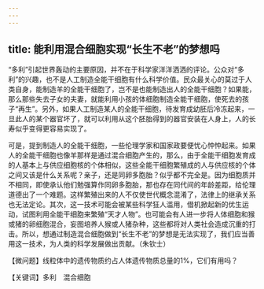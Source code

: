 ```yaml
---
---
---
```

title: 能利用混合细胞实现“长生不老”的梦想吗
---




“多利”引起世界轰动的主要原因，并不在于科学家洋洋洒洒的评论。公众对“多利”的兴趣，也不是人工制造全能干细胞有什么科学价值。民众最关心的莫过于人类自身，能制造羊的全能干细胞了，岂不是也能制造出人的全能干细胞？如果能，那么那些失去子女的夫妻，就能利用小孩的体细胞制造全能干细胞，使死去的孩子“再生”。另外，如果人工制造某人的全能干细胞，待发育成幼胚后冷冻起来，一旦此人的某个器官坏了，就可以利用从这个胚胎得到的器官安装在人身上，人的长寿似乎变得更容易实现了。



可是，提到制造人的全能干细胞，一些伦理学家和国家政要便忧心忡忡起来。如果人的全能干细胞也像羊那样是通过混合细胞产生的，那么，由于全能干细胞发育成的人基本上与供应细胞核的个体相似，这些全能干细胞繁殖成的人与供应核的个体之间又该是什么关系呢？亲子，还是同卵多胞胎？似乎都不完全是。因为细胞质并不相同，即使承认他们勉强算作同卵多胞胎，那也存在同代间的年龄差距，给伦理道德出了一个难题。这样繁殖出来的人不仅使世代概念混淆了，法律上的继承关系也无法定论。其次，这一技术可能会被某些科学狂人滥用，借机掀起新的优生运动，试图利用全能干细胞来繁殖“天才人物”。也可能会有人进一步将人体细胞和猴或猪的卵细胞混合，妄图培养人猴或人猪杂种，这些都将对人类社会造成沉重的打击。所以，想通过制造混合细胞做到“长生不老”的梦想是无法实现了，我们应当善用这一技术，为人类的科学发展做出贡献。（朱钦士）





【微问题】线粒体中的遗传物质约占人体遗传物质总量的1%，它们有用吗？

【关键词】多利　混合细胞